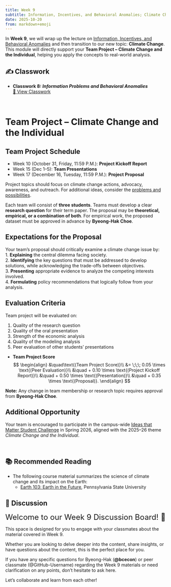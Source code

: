 ```yaml
---
title: Week 9
subtitle: Information, Incentives, and Behavioral Anomalies; Climate Change
date: 2025-10-20
from: markdown+emoji
---
```


In **Week 9**, we will wrap up the lecture on [Information, Incentives, and Behavioral Anomalies](../econ-lec/econ-340-lec-08-2025-1017.html){target="blank"} and then transition to our new topic: **Climate Change**. This module will directly support your **Team Project – Climate Change and the Individual**, helping you apply the concepts to real-world analysis.



## ✍️ Classwork

- **Classwork 8: _Information Problems and Behavioral Anomalies_**  
  [📄 View Classwork](../econ-cw/econ-340-cw-08.html){target="_blank"}  


<br>

# Team Project – Climate Change and the Individual  
## Team Project Schedule
- Week 10 (October 31, Friday, 11:59 P.M.): **Project Kickoff Report**
- Week 15 (Dec 1–5): **Team Presentations**
- Week 17 (December 16, Tuesday, 11:59 P.M.): **Project Proposal**

Project topics should focus on climate change actions, advocacy, awareness, and outreach. For additional ideas, consider the [problems and possibilities](https://www.getitright.earth/problems-possibilities).  

Each team will consist of **three students**. Teams must develop a clear **research question** for their term paper. The proposal may be **theoretical, empirical, or a combination of both**. For empirical work, the proposed dataset must be approved in advance by **Byeong-Hak Choe**.

## Expectations for the Proposal
Your team’s proposal should critically examine a climate change issue by:  
1. **Explaining** the central dilemma facing society.  
2. **Identifying** the key questions that must be addressed to develop solutions, while acknowledging the trade-offs between objectives.  
3. **Presenting** appropriate evidence to analyze the competing interests involved.  
4. **Formulating** policy recommendations that logically follow from your analysis.  

## Evaluation Criteria  
Team project will be evaluated on:  

1. Quality of the research question  
2. Quality of the oral presentation  
3. Strength of the economic analysis  
4. Quality of the modeling analysis  
5. Peer evaluation of other students’ presentations  

- **Team Project Score**
$$
\begin{align}
&\quad\text{(Team Project Score)}\\
&= \;\;\; 0.05 \times \text{(Peer Evaluation)}\\
&\quad + 0.10 \times \text{(Project Kickoff Report)}\\
&\quad + 0.50 \times \text{(Presentation)}\\
&\quad + 0.35 \times \text{(Proposal)}.
\end{align}
$$

**Note:** Any change in team membership or research topic requires approval from **Byeong-Hak Choe**.  

## Additional Opportunity  
Your team is encouraged to participate in the campus-wide [Ideas that Matter Student Challenge](https://www.geneseo.edu/cil/ideas-matter-student-challenge) in Spring 2026, aligned with the 2025–26 theme *Climate Change and the Individual*. 


<br>


## 📚 Recommended Reading

- The following course material summarizes the science of climate change and its impact on the Earth:
  - [Earth 103: Earth in the Future](https://www.e-education.psu.edu/earth103/), Pennsylvania State University


## 💬 Discussion

<font size = "5">Welcome to our Week 9 Discussion Board! 👋 </font>


This space is designed for you to engage with your classmates about the material covered in Week 9.

Whether you are looking to delve deeper into the content, share insights, or have questions about the content, this is the perfect place for you.

If you have any specific questions for Byeong-Hak (**@bcecon**) or peer classmate (@GitHub-Username) regarding the Week 9 materials or need clarification on any points, don't hesitate to ask here. 

Let's collaborate and learn from each other!
